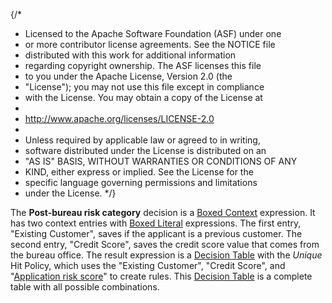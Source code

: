 {/*
 * Licensed to the Apache Software Foundation (ASF) under one
 * or more contributor license agreements.  See the NOTICE file
 * distributed with this work for additional information
 * regarding copyright ownership.  The ASF licenses this file
 * to you under the Apache License, Version 2.0 (the
 * "License"); you may not use this file except in compliance
 * with the License.  You may obtain a copy of the License at
 *
 *  http://www.apache.org/licenses/LICENSE-2.0
 *
 * Unless required by applicable law or agreed to in writing,
 * software distributed under the License is distributed on an
 * "AS IS" BASIS, WITHOUT WARRANTIES OR CONDITIONS OF ANY
 * KIND, either express or implied.  See the License for the
 * specific language governing permissions and limitations
 * under the License.
 */}


<Meta
  title="Use cases/Loan Originations/Routing Decision Service/Post Bureau Risk Category"
  of={PostBureauRiskCategory}
/>

The **Post-bureau risk category** decision is a
[Boxed Context](/docs/boxed-expressions-context--overview) expression.
It has two context entries with [Boxed Literal](/docs/boxed-expressions-literal--overview)
expressions. The first entry, "Existing Customer", saves if the applicant is a previous customer.
The second entry, "Credit Score", saves the credit score value that comes from the bureau office.
The result expression is a
[Decision Table](/docs/boxed-expressions-decision-table--overview) with
the _Unique_ Hit Policy, which uses the "Existing Customer", "Credit Score", and
"[Application risk score](/docs/use-cases-loan-originations-application-risk-score--overview)"
to create rules. This [Decision Table](/docs/boxed-expressions-decision-table--overview)
is a complete table with all possible combinations.

<Story of={PostBureauRiskCategory.Expression} />
